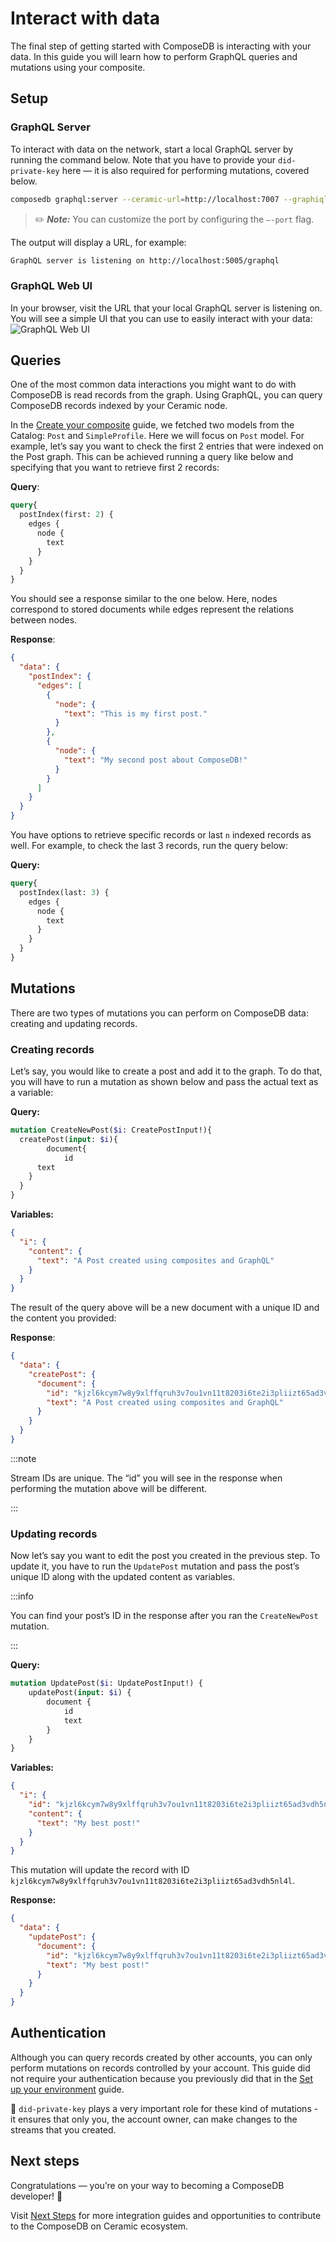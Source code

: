 

# Interact with data
The final step of getting started with ComposeDB is interacting with your data. In this guide you will learn how to perform GraphQL queries and mutations using your composite.

<!-- >💡 Want to interact with data from JavaScript? See [Client configuration](https://www.notion.so/Client-configuration-6147b53d9e01478f91bd81194c4a39c2). -->

## Setup
### GraphQL Server
To interact with data on the network, start a local GraphQL server by running the command below. Note that you have to provide your `did-private-key` here — it is also required for performing mutations, covered below.

```sh
composedb graphql:server --ceramic-url=http://localhost:7007 --graphiql runtime-composite.json --did-private-key=your_private_key --port=5005
```

>✏️ ***Note:*** You can customize the port by configuring the `—-port` flag.


The output will display a URL, for example:
```sh
GraphQL server is listening on http://localhost:5005/graphql
```

### GraphQL Web UI
In your browser, visit the URL that your local GraphQL server is listening on. You will see a simple UI that you can use to easily interact with your data:
![GraphQL Web UI](../static/img/data-model-table.png)
  

## Queries
One of the most common data interactions you might want to do with ComposeDB is read records from the graph. Using GraphQL, you can query ComposeDB records indexed by your Ceramic node.

In the [Create your composite](./create-your-composite.mdx) guide, we fetched two models from the Catalog: `Post` and `SimpleProfile`. Here we will focus on `Post` model. For example, let’s say you want to check the first 2 entries that were indexed on the Post graph. This can be achieved running a query like below and specifying that you want to retrieve first 2 records:

  

**Query**:

  

```graphql
query{
  postIndex(first: 2) {
    edges {
      node {
        text
      }
    }
  }
}
```

  

You should see a response similar to the one below. Here, nodes correspond to stored documents while edges represent the relations between nodes.

  

**Response**:

  

```json
{
  "data": {
    "postIndex": {
      "edges": [
        {
          "node": {
            "text": "This is my first post."
          }
        },
        {
          "node": {
            "text": "My second post about ComposeDB!"
          }
        }
      ]
    }
  }
}
```

  

You have options to retrieve specific records or last `n` indexed records as well. For example, to check the last 3 records, run the query below:

  

**Query:**

  

```graphql
query{
  postIndex(last: 3) {
    edges {
      node {
        text
      }
    }
  }
}
```
  

## Mutations
There are two types of mutations you can perform on ComposeDB data: creating and updating records.
  
### Creating records
Let’s say, you would like to create a post and add it to the graph. To do that, you will have to run a mutation as shown below and pass the actual text as a variable:

  

**Query:**

  

```graphql
mutation CreateNewPost($i: CreatePostInput!){
  createPost(input: $i){
		document{
			id
      text
    }
  }
}
```

  

**Variables:**

  

```json
{
  "i": {
    "content": {
      "text": "A Post created using composites and GraphQL" 
    }
  }
}
```

  

The result of the query above will be a new document with a unique ID and the content you provided:

  

**Response**:

  

```json
{
  "data": {
    "createPost": {
      "document": {
        "id": "kjzl6kcym7w8y9xlffqruh3v7ou1vn11t8203i6te2i3pliizt65ad3vdh5nl4l",
        "text": "A Post created using composites and GraphQL"
      }
    }
  }
}
```

  
:::note

Stream IDs are unique. The “id” you will see in the response when performing the mutation above will be different.

:::
  

### Updating records
Now let’s say you want to edit the post you created in the previous step. To update it, you have to run the `UpdatePost` mutation and pass the post’s unique ID along with the updated content as variables.

:::info

You can find your post’s ID in the response after you ran the `CreateNewPost` mutation.

:::
  

**Query:**

```graphql
mutation UpdatePost($i: UpdatePostInput!) {
    updatePost(input: $i) {
        document {
            id
            text
        }
    }
}
```

  

**Variables:**

```json
{
  "i": {
    "id": "kjzl6kcym7w8y9xlffqruh3v7ou1vn11t8203i6te2i3pliizt65ad3vdh5nl4l",
    "content": {
      "text": "My best post!"
    }
  }
}
```

This mutation will update the record with ID `kjzl6kcym7w8y9xlffqruh3v7ou1vn11t8203i6te2i3pliizt65ad3vdh5nl4l`.

**Response:**
```json
{
  "data": {
    "updatePost": {
      "document": {
        "id": "kjzl6kcym7w8y9xlffqruh3v7ou1vn11t8203i6te2i3pliizt65ad3vdh5nl4l",
        "text": "My best post!"
      }
    }
  }
}
```

## Authentication
Although you can query records created by other accounts, you can only perform mutations on records controlled by your account. This guide did not require your authentication because you previously did that in the [Set up your environment](./set-up-your-environment.mdx) guide.

🔑 `did-private-key` plays a very important role for these kind of mutations - it ensures that only you, the account owner, can make changes to the streams that you created.

## Next steps
Congratulations — you’re on your way to becoming a ComposeDB developer! 🚀 

Visit [Next Steps](./next-steps.mdx) for more integration guides and opportunities to contribute to the ComposeDB on Ceramic ecosystem.

<!-- ## Related Guides
For more detailed descriptions and examples, see our advanced guides:

- [Data interactions](https://www.notion.so/Data-interactions-249a50eba41341e8954511175f468fa2)

- [Mutations](https://www.notion.so/Mutations-0a93e6f4a004491c83e9908549f5522a)

- [Queries](https://www.notion.so/Queries-4aba20cbf09d4f2685d9ab5412ce952f)

- [Client configuration](https://www.notion.so/Client-configuration-6147b53d9e01478f91bd81194c4a39c2): Perform queries and mutations from JavaScript -->
